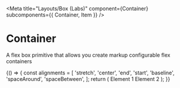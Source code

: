 
<Meta
  title="Layouts/Box (Labs)"
  component={Container}
  subcomponents={{ Container, Item }}
/>

# Container

<StoryStatus status="stable" />

A flex box primitive that allows you create markup configurable flex containers

<Canvas>
  <Story name="Box">
    {() => {
      const alignments = [
        'stretch',
        'center',
        'end',
        'start',
        'baseline',
        'spaceAround',
        'spaceBetween',
      ];
      return (
        <Container
          align={select('align', alignments, undefined)}
          alignSelf={select('alignSelf', alignments, undefined)}
          justify={select('justify', alignments, undefined)}
          center={boolean('center', false)}
          column={boolean('column', false)}
          row={boolean('row', false)}
          fit={boolean('fit', true)}
          flex={boolean('flex', false)}
          grow={number('grow', undefined)}
          shrink={number('shrink', undefined)}
          inline={boolean('inline', false)}
          nowrap={boolean('nowrap', false)}
          reverse={boolean('reverse', false)}
          wrap={boolean('wrap', false)}
        >
          <BoxElement>Element 1</BoxElement>
          <BoxElement>Element 2</BoxElement>
        </Container>
      );
    }}
  </Story>
</Canvas>

<Props of={Container} />
